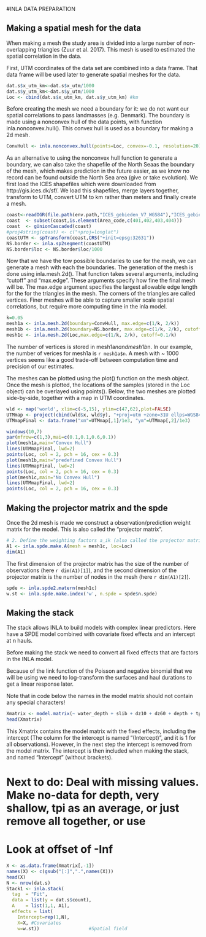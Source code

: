 #INLA DATA PREPARATION

## Making a spatial mesh for the data

When making a mesh the study area is divided into a large number of non-overlapping triangles (Zuur et al. 2017). This mesh is used to estimated the spatial correlation in the data.

First, UTM coordinates of the data set are combined into a data frame. That data frame will be used later to generate spatial meshes for the data. 
```r
dat.s$x_utm_km<-dat.s$x_utm/1000
dat.s$y_utm_km<-dat.s$y_utm/1000
Loc <- cbind(dat.s$x_utm_km, dat.s$y_utm_km) #km
```

Before creating the mesh we need a boundary for it: we do not want our spatial correlations to pass landmasses (e.g. Denmark). The boundary is made using a nonconvex hull of the data points, with function inla.nonconvex.hull(). This convex hull is used as a boundary for making a 2d mesh. 

```r
ConvHull <- inla.nonconvex.hull(points=Loc, convex=-0.1, resolution=20) # convex was -0.02, resolution was 90
```

As an alternative to using the nonconvex hull function to generate a boundary, we can also take the shapefile of the North Seaas the boundary of the mesh, which makes prediction in the future easier, as we know no record can be found outside the North Sea area (give or take evolution). We first load the ICES shapefiles which were downloaded from http://gis.ices.dk/sf/. We load this shapefiles, merge layers together, transform to UTM, convert UTM to km rather than meters and finally create a mesh. 


```r
coast<-readOGR(file.path(env.path,"ICES_gebieden_V7_WGS84"),"ICES_gebieden_V7_WGS84")
coast  <- subset(coast,is.element(Area_code,c(401,402,403,404)))
coast  <- gUnionCascaded(coast)
#proj4string(coast) <- c("+proj=longlat")
coastUTM <- spTransform(coast,CRS("+init=epsg:32631"))
NS.border <- inla.sp2segment(coastUTM)
NS.border$loc <- NS.border$loc/1000
```

Now that we have the tow possible boundaries to use for the mesh, we can generate a mesh with each the boundaries. The generation of the mesh is done using inla.mesh.2d(). That function takes several arguments, including "cutoff" and "max.edge". These arguments specify how fine the final mesh will be. The max.edge argument specifies the largest allowable edge length for the for the triangles in the mesh. The corners of the triangles are called vertices. Finer meshes will be able to capture smaller scale spatial correlations, but require more computing time in the inla model.


```r
k=0.05
mesh1a <- inla.mesh.2d(boundary=ConvHull, max.edge=c(1/k, 2/k))
mesh1b <- inla.mesh.2d(boundary=NS.border, max.edge=c(1/k, 2/k), cutoff=3)
mesh1c <- inla.mesh.2d(Loc,max.edge=c(1/k, 2/k), cutoff=0.1/k)
```

The number of vertices is stored in mesh1a$n and mesh1b$n. In our example, the number of verices for mesh1a is `r mesh1a$n`. A mesh with ~ 1000 vertices seems like a good trade-off between computation time and precision of our estimates.

The meshes can be plotted using the plot() function on the mesh object. Once the mesh is plotted, the locations of the samples (stored in the Loc object) can be overlayed using points(). Below, the two meshes are plotted side-by-side, together with a map in UTM coordinates.

```r
wld <- map('world', xlim=c(-5,15), ylim=c(47,62),plot=FALSE)
UTMmap <- project(cbind(wld$x, wld$y), "+proj=utm +zone=31U ellps=WGS84")
UTMmapFinal <- data.frame("xm"=UTMmap[,1]/1e3, "ym"=UTMmap[,2]/1e3)

windows(10,7)
par(mfrow=c(1,3),mai=c(0.1,0.1,0.6,0.1))
plot(mesh1a,main="Convex Hull")
lines(UTMmapFinal, lwd=2)
points(Loc, col = 2, pch = 16, cex = 0.3)
plot(mesh1b,main="predefined Convex Hull")
lines(UTMmapFinal, lwd=2)
points(Loc, col = 2, pch = 16, cex = 0.3)
plot(mesh1c,main="No Convex Hull")
lines(UTMmapFinal, lwd=2)
points(Loc, col = 2, pch = 16, cex = 0.3)
```

## Making the projector matrix and the spde 

Once the 2d mesh is made we construct a observation/prediction weight matrix for the model. This is also called the "projector matrix".
```r
# 2. Define the weighting factors a_ik (also called the projector matrix).
A1 <- inla.spde.make.A(mesh = mesh1c, loc=Loc)
dim(A1)
```
The first dimension of the projector matrix has the size of the number of observations (here `r dim(A1)[1]`), and the second dimension of the projector matrix is the number of nodes in the mesh (here `r dim(A1)[2]`).
```r
spde <- inla.spde2.matern(mesh1c)
w.st <- inla.spde.make.index('w', n.spde = spde$n.spde)
```

## Making the stack

The stack allows INLA to build models with complex linear predictors. Here have a SPDE model combined with covariate fixed effects and an intercept at n hauls.

Before making the stack we need to convert all fixed effects that are factors in the INLA model.

Because of the link function of the Poisson and negative binomial that we will be using we need to log-transform the surfaces and haul durations to get a linear response later. 


Note that in code below the names in the model matrix should not contain any special characters! 
```r
Xmatrix <- model.matrix(~ water_depth + slib + dz10 + dz60 + depth + tpi_3 + tpi_15 + offset, data=dat.s)
head(Xmatrix)
```

This Xmatrix contains the model matrix with the fixed effects, including the intercept (The column for the intercept is named "(Intercept)", and it is 1 for all observations). However, in the next step the intercept is removed from the model matrix. The intercept is then included when making the stack, and named "Intercept" (without brackets).

# Next to do: Deal with missing values. Make no-data for depth, very shallow, tpi as an average, or just remove all together, or use 
# Look at offset of -Inf


```r
X <- as.data.frame(Xmatrix[,-1])
names(X) <- c(gsub("[:]",".",names(X)))
head(X)
N <- nrow(dat.s)
Stack1 <- inla.stack(
  tag  = "Fit",
  data = list(y = dat.s$count),    
  A    = list(1,1, A1),         
  effects = list( 
    Intercept=rep(1,N),
    X=X, #Covariates
    w=w.st))                  #Spatial field
```



